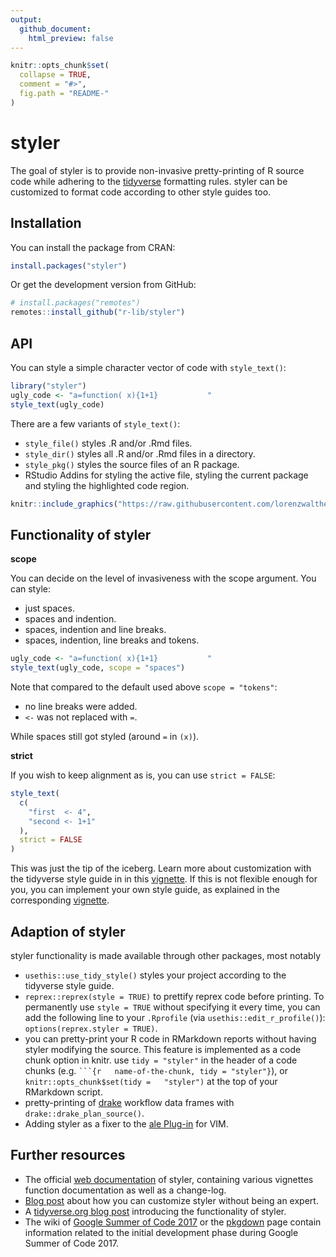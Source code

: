 ```yaml
---
output:
  github_document:
    html_preview: false
---
```


<!-- README.md is generated from README.Rmd. Please edit that file -->

```r
knitr::opts_chunk$set(
  collapse = TRUE,
  comment = "#>",
  fig.path = "README-"
)
```

# styler

<!-- badges
[![Build
Status](https://travis-ci.org/r-lib/styler.svg?branch=master)](https://travis-ci.org/r-lib/styler)
[![AppVeyor Build
Status](https://ci.appveyor.com/api/projects/status/github/r-lib/styler?branch=master&svg=true)](https://ci.appveyor.com/project/r-lib/styler)
[![lifecycle](https://img.shields.io/badge/lifecycle-stable-brightgreen.svg)](https://www.tidyverse.org/lifecycle/#stable)
[![codecov](https://codecov.io/gh/r-lib/styler/branch/master/graph/badge.svg)](https://codecov.io/gh/r-lib/styler)
[![cran
version](http://www.r-pkg.org/badges/version/styler)](https://cran.r-project.org/package=styler)
-->
 
The goal of styler is to provide non-invasive pretty-printing of R source code
while adhering to the [tidyverse](http://style.tidyverse.org) formatting rules.
styler can be customized to format code according to other style guides too.

## Installation

You can install the package from CRAN:

```r
install.packages("styler") 
```

Or get the development version from GitHub:

```r
# install.packages("remotes") 
remotes::install_github("r-lib/styler") 
```

## API

You can style a simple character vector of code with `style_text()`:

```r
library("styler")
ugly_code <- "a=function( x){1+1}           "
style_text(ugly_code)
```

There are a few variants of `style_text()`:

* `style_file()` styles .R and/or .Rmd files.
* `style_dir()` styles all .R and/or .Rmd files in a directory.
* `style_pkg()` styles the source files of an R package.
* RStudio Addins for styling the active file, styling the current package and
  styling the highlighted code region.

```r
knitr::include_graphics("https://raw.githubusercontent.com/lorenzwalthert/some_raw_data/master/styler_0.1.gif")
```

## Functionality of styler

**scope**

You can decide on the level of invasiveness with the scope argument. You can
style:

* just spaces.
* spaces and indention.
* spaces, indention and line breaks.
* spaces, indention, line breaks and tokens.

```r
ugly_code <- "a=function( x){1+1}           "
style_text(ugly_code, scope = "spaces")
```

Note that compared to the default used above `scope = "tokens"`:

* no line breaks were added.
* `<-` was not replaced with `=`.

While spaces still got styled (around `=` in `(x)`).

**strict**

If you wish to keep alignment as is, you can use `strict = FALSE`:

```r
style_text(
  c(
    "first  <- 4", 
    "second <- 1+1"
  ),
  strict = FALSE 
) 
```

This was just the tip of the iceberg. Learn more about customization with the
tidyverse style guide in in this
[vignette](http://styler.r-lib.org/articles/introducing_styler.html). If this is
not flexible enough for you, you can implement your own style guide, as
explained in the corresponding
[vignette](http://styler.r-lib.org/articles/customizing_styler.html).

## Adaption of styler

styler functionality is made available through other packages, most notably

* `usethis::use_tidy_style()` styles your project according to the tidyverse
  style guide.
* `reprex::reprex(style = TRUE)` to prettify reprex code before printing. To
  permanently use `style = TRUE` without specifying it every time, you can add the
  following line to your `.Rprofile` (via `usethis::edit_r_profile()`):
  `options(reprex.styler = TRUE)`.
* you can pretty-print your R code in RMarkdown reports without having styler
  modifying the source. This feature is implemented as a code chunk option in
  knitr. use `tidy = "styler"` in the header of a code chunks (e.g. ` ```{r
  name-of-the-chunk, tidy = "styler"}`), or `knitr::opts_chunk$set(tidy =
  "styler")` at the top of your RMarkdown script.
* pretty-printing of [drake](https://github.com/ropensci/drake) workflow data
  frames with `drake::drake_plan_source()`.
* Adding styler as a fixer to the 
  [ale Plug-in](https://github.com/w0rp/ale/pull/2401#issuecomment-485942966) 
  for VIM.

## Further resources

* The official [web documentation](http://styler.r-lib.org/) of styler,
  containing various vignettes function documentation as well as a change-log.
* [Blog
  post](https://lorenzwalthert.netlify.com/posts/customizing-styler-the-quick-way/)
  about how you can customize styler without being an expert.
* A [tidyverse.org blog
  post](https://www.tidyverse.org/articles/2017/12/styler-1.0.0/) introducing the
  functionality of styler.
* The wiki of [Google Summer of Code
  2017](https://github.com/rstats-gsoc/gsoc2017/wiki/Noninvasive-source-code-formatting)
  or the [pkgdown](https://r-lib.github.io/styler/) page contain information
  related to the initial development phase during Google Summer of Code 2017.

